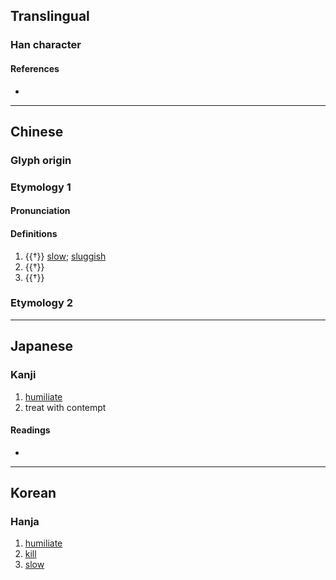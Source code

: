 {{character info/new}}
==Translingual==

===Han character===
{{Han char|rn=9|rad=人|as=11|sn=13|four=27222|canj=OSMH|ids=⿰亻翏}}

====References====
* {{Han ref|kx=0115.230|dkj=01051|dj=0246.110|hdz=10215.080|uh=50C7|ud=20679|bh=B6CE|bd=46798}}

----

==Chinese==
{{zh-forms}}

===Glyph origin===
{{Han etym}}

===Etymology 1===
====Pronunciation====
{{zh-pron
|m=lù
|c=luk6
|mc=y
|oc=y
|cat=v
}}

====Definitions====
{{zh-hanzi}}

# {{†}} [[slow]]; [[sluggish]]
# {{†}} {{zh-alt-form|戮|to [[kill]]; to [[humiliate]]}}
# {{†}} {{zh-alt-form|勠|(of forces) to [[join]]}}

===Etymology 2===
{{zh-see|聊|hv|}}

----

==Japanese==

===Kanji===
{{ja-kanji|grade=|rs=人11}}

# [[humiliate]]
# treat with contempt

====Readings====
* {{ja-readings
|goon=ろく
|kanon=りく
|on=る
|kun=はじ-, はずかし-める
}}

----

==Korean==

===Hanja===
{{ko-hanja|hangeul=륙|rv=ryuk|mr=ryuk}}

# [[humiliate]]
# [[kill]]
# [[slow]]